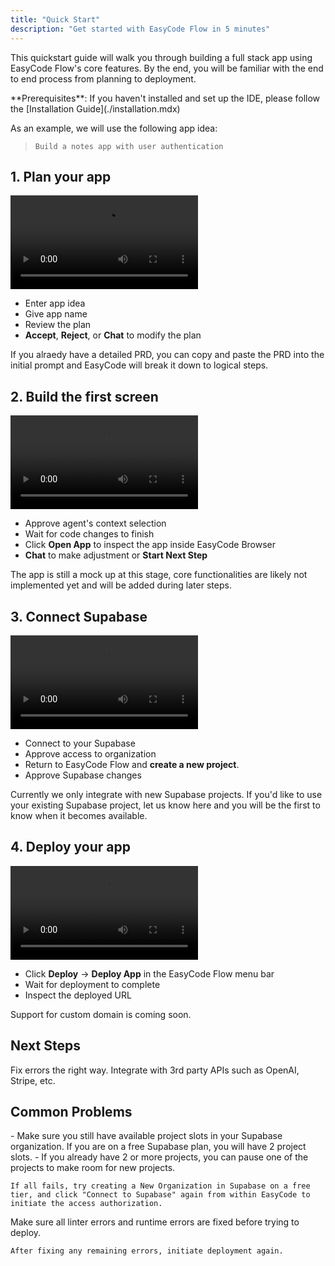 ```yaml
---
title: "Quick Start"
description: "Get started with EasyCode Flow in 5 minutes"
---
```


This quickstart guide will walk you through building a full stack app using EasyCode Flow's core features. By the end, you will be familiar with the end to end process from planning to deployment.

<Info>
  **Prerequisites**: If you haven't installed and set up the IDE, please follow the [Installation Guide](./installation.mdx)
</Info>

As an example, we will use the following app idea:

> ```
> Build a notes app with user authentication
> ```

## 1. Plan your app

<Frame>
  <video
    controls
    className="w-full h-full rounded-xl"
    src="/images/quick-start/planning.mp4"
  >
    Your browser does not support the video tag. This video demonstrates the planning step in EasyCode Flow.
  </video>
</Frame>

- Enter app idea
- Give app name
- Review the plan
- **Accept**, **Reject**, or **Chat** to modify the plan

<Tip>
  If you alraedy have a detailed PRD, you can copy and paste the PRD into the initial prompt and EasyCode will break it down to logical steps. 
</Tip>

## 2. Build the first screen

<Frame>
  <video
    controls
    className="w-full h-full rounded-xl"
    src="/images/quick-start/frontend.mp4"
  >
    Your browser does not support the video tag. This video shows the process of building the first screen in EasyCode Flow.
  </video>
</Frame>

- Approve agent's context selection
- Wait for code changes to finish
- Click **Open App** to inspect the app inside EasyCode Browser
- **Chat** to make adjustment or **Start Next Step**

<Tip>
  The app is still a mock up at this stage, core functionalities are likely not implemented yet and will be added during later steps. 
</Tip>

## 3. Connect Supabase

<Frame>
  <video
    controls
    className="w-full h-full rounded-xl"
    src="/images/quick-start/supabase.mp4"
  >
    Your browser does not support the video tag. This video demonstrates connecting Supabase to your project.
  </video>
</Frame>

- Connect to your Supabase
- Approve access to organization
- Return to EasyCode Flow and **create a new project**. 
- Approve Supabase changes

<Warning>
  Currently we only integrate with new Supabase projects. If you'd like to use your existing Supabase project, let us know here and you will be the first to know when it becomes available. 
</Warning>

## 4. Deploy your app

<Frame>
  <video
    controls
    className="w-full h-full rounded-xl"
    src="/images/quick-start/deploy.mp4"
  >
    Your browser does not support the video tag. This video demonstrates deploying your app with EasyCode Flow.
  </video>
</Frame>

- Click **Deploy** -> **Deploy App** in the EasyCode Flow menu bar
- Wait for deployment to complete
- Inspect the deployed URL 

<Info>
  Support for custom domain is coming soon. 
</Info>

## Next Steps

<CardGroup cols={2}>
  <Card title="Debugging" icon="arrow-up-right" iconType="regular" href="../guides/debugging">
    Fix errors the right way.
  </Card>
  <Card title="Connect APIs" icon="arrow-up-right" href="../guides/connect-APIs">
    Integrate with 3rd party APIs such as OpenAI, Stripe, etc.
  </Card>
</CardGroup>

## Common Problems

<AccordionGroup>
  <Accordion title="I cannot connect my Supabase account.">
    - Make sure you still have available project slots in your Supabase organization. If you are on a free Supabase plan, you will have 2 project slots. 
    - If you already have 2 or more projects, you can pause one of the projects to make room for new projects.

    If all fails, try creating a New Organization in Supabase on a free tier, and click "Connect to Supabase" again from within EasyCode to initiate the access authorization. 
  </Accordion>
  <Accordion title="My deployment failed.">
    Make sure all linter errors and runtime errors are fixed before trying to deploy. 

    After fixing any remaining errors, initiate deployment again. 
  </Accordion>
  <Accordion title="I'm stuck trying to fix an error">
    
  </Accordion>
</AccordionGroup>